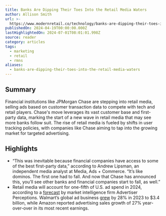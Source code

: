 ```yaml
---
title: Banks Are Dipping Their Toes Into the Retail Media Waters
author: Allison Smith
url: >-
  https://www.modernretail.co/technology/banks-are-dipping-their-toes-into-the-retail-media-waters/?utm_source=mrdaily&utm_campaign=mrdis&utm_medium=email
publishedOn: 2024-04-19T00:00:00.000Z
lastHighlightedOn: 2024-07-01T08:01:01.998Z
source: reader
category: articles
tags:
  - marketing
  - retail
  - rmns
aliases:
  - banks-are-dipping-their-toes-into-the-retail-media-waters
---
```

## Summary

Financial institutions like JPMorgan Chase are stepping into retail media, selling ads based on customer transaction data to compete with tech and retail players. Chase's move leverages its vast customer base and first-party data, marking the start of a new wave in retail media that may see more banks follow suit. The rise of retail media is fueled by shifts in user tracking policies, with companies like Chase aiming to tap into the growing market for targeted advertising.

## Highlights
- “This was inevitable because financial companies have access to some of the best first-party data,” according to Andrew Lipsman, an independent media analyst at Media, Ads + Commerce. “It’s like dominos. The first one had to fall. And now that Chase has announced this, you’ll see other banks and financial companies start to fall, as well.”
- Retail media will account for one-fifth of U.S. ad spend in 2024, according to a [forecast](https://www.advertiserperceptions.com/retail-media-will-represent-a-fifth-of-us-ad-spending-in-2024/) by market intelligence firm Advertiser Perceptions. Walmart’s global ad business [grew](https://www.modernretail.co/marketing/modern-retail-research-walmart-target-are-encroaching-on-amazons-retail-media-dominance/) by 28% in 2023 to $3.4 billion, while Amazon reported advertising sales growth of 27% year-over-over in its most recent earnings.
